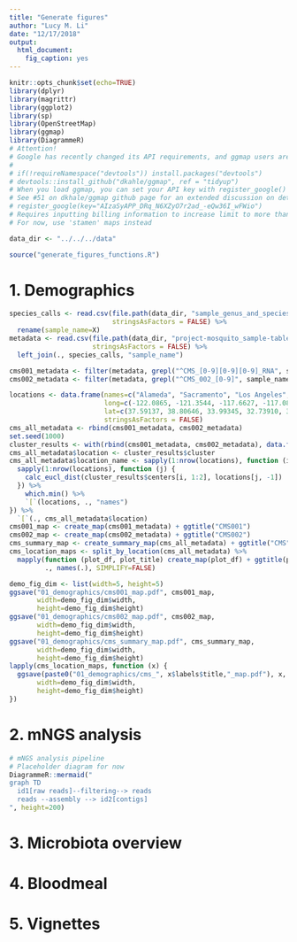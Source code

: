```yaml
---
title: "Generate figures"
author: "Lucy M. Li"
date: "12/17/2018"
output: 
  html_document:
    fig_caption: yes
---
```




```r
knitr::opts_chunk$set(echo=TRUE)
library(dplyr)
library(magrittr)
library(ggplot2)
library(sp)
library(OpenStreetMap)
library(ggmap)
library(DiagrammeR)
# Attention!
# Google has recently changed its API requirements, and ggmap users are now required to provide an API key and enable billing. ggmap itself is outdated on CRAN; we hope to have the new version up on CRAN soon, but until then, here is the workaround:
# 
# if(!requireNamespace("devtools")) install.packages("devtools")
# devtools::install_github("dkahle/ggmap", ref = "tidyup")
# When you load ggmap, you can set your API key with register_google() (see ?register_google for details), but don’t forget to enable the Maps Static API and geocoding API in the Google Cloud Console and enable billing. Also, go to 'Quotas' on Google Cloud and increase the 'Unsigned requests (if URL signing secret is defined) per day' limit
# See #51 on dkhale/ggmap github page for an extended discussion on details.
# register_google(key="AIzaSyAPP_DRq_N6XZyO7r2ad_-eQw36I_wFWio")
# Requires inputting billing information to increase limit to more than 1 request per day
# For now, use 'stamen' maps instead

```

```r
data_dir <- "../../../data"
```

```r
source("generate_figures_functions.R")
```

# 1. Demographics

```r
species_calls <- read.csv(file.path(data_dir, "sample_genus_and_species.csv"),
                          stringsAsFactors = FALSE) %>%
  rename(sample_name=X)
metadata <- read.csv(file.path(data_dir, "project-mosquito_sample-table_cleaned.csv"),
                     stringsAsFactors = FALSE) %>%
  left_join(., species_calls, "sample_name")
```

```r
cms001_metadata <- filter(metadata, grepl("^CMS_[0-9][0-9][0-9]_RNA", sample_name), !is.na(lat))
cms002_metadata <- filter(metadata, grepl("^CMS_002_[0-9]", sample_name), !is.na(lat))

locations <- data.frame(names=c("Alameda", "Sacramento", "Los Angeles", "San Diego", "Riverside"),
                        long=c(-122.0865, -121.3544, -117.6627, -117.0832, -116.0492),
                        lat=c(37.59137, 38.80646, 33.99345, 32.73910, 33.52882),
                        stringsAsFactors = FALSE)
cms_all_metadata <- rbind(cms001_metadata, cms002_metadata)
set.seed(1000)
cluster_results <- with(rbind(cms001_metadata, cms002_metadata), data.frame(long, lat)%>%kmeans(x=., nrow(locations), nstart=10))
cms_all_metadata$location <- cluster_results$cluster
cms_all_metadata$location_name <- sapply(1:nrow(locations), function (i) {
  sapply(1:nrow(locations), function (j) {
    calc_eucl_dist(cluster_results$centers[i, 1:2], locations[j, -1])
  }) %>%
    which.min() %>%
    `[`(locations, ., "names")
}) %>%
  `[`(., cms_all_metadata$location)
cms001_map <- create_map(cms001_metadata) + ggtitle("CMS001")
cms002_map <- create_map(cms002_metadata) + ggtitle("CMS002")
cms_summary_map <- create_summary_map(cms_all_metadata) + ggtitle("CMS") 
cms_location_maps <- split_by_location(cms_all_metadata) %>%
  mapply(function (plot_df, plot_title) create_map(plot_df) + ggtitle(plot_title),
         ., names(.), SIMPLIFY=FALSE)

demo_fig_dim <- list(width=5, height=5)
ggsave("01_demographics/cms001_map.pdf", cms001_map, 
       width=demo_fig_dim$width,
       height=demo_fig_dim$height)
ggsave("01_demographics/cms002_map.pdf", cms002_map, 
       width=demo_fig_dim$width,
       height=demo_fig_dim$height)
ggsave("01_demographics/cms_summary_map.pdf", cms_summary_map, 
       width=demo_fig_dim$width,
       height=demo_fig_dim$height)
lapply(cms_location_maps, function (x) {
  ggsave(paste0("01_demographics/cms_", x$labels$title,"_map.pdf"), x, 
       width=demo_fig_dim$width,
       height=demo_fig_dim$height)
})

```

# 2. mNGS analysis

```r
# mNGS analysis pipeline
# Placeholder diagram for now
DiagrammeR::mermaid("
graph TD
  id1[raw reads]--filtering--> reads 
  reads --assembly --> id2[contigs] 
", height=200)
```


# 3. Microbiota overview



# 4. Bloodmeal

# 5. Vignettes



